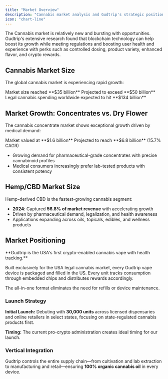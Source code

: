 ```yaml
---
title: "Market Overview"
description: "Cannabis market analysis and Gudtrip's strategic positioning"
icon: "chart-line"
---
```


The Cannabis market is relatively new and bursting with opportunities. Gudtrip's extensive research found that blockchain technology can help boost its growth while meeting regulations and boosting user health and experience with perks such as controlled dosing, product variety, enhanced flavor, and crypto rewards.

## Cannabis Market Size

The global cannabis market is experiencing rapid growth:

<CardGroup cols={3}>
  <Card title="2023" icon="calendar">
    Market size reached **$35 billion**
  </Card>
  <Card title="2027" icon="arrow-trend-up">
    Projected to exceed **$50 billion**
  </Card>
  <Card title="2030" icon="rocket">
    Legal cannabis spending worldwide expected to hit **$134 billion**
  </Card>
</CardGroup>

## Market Growth: Concentrates vs. Dry Flower

The cannabis concentrate market shows exceptional growth driven by medical demand:

<Steps>
  <Step title="2025">
    Market valued at **$1.6 billion**
  </Step>

  <Step title="2035">
    Projected to reach **$6.8 billion** (15.7% CAGR)
  </Step>
</Steps>

- Growing demand for pharmaceutical-grade concentrates with precise cannabinoid profiles
- Medical consumers increasingly prefer lab-tested products with consistent potency

## Hemp/CBD Market Size

Hemp-derived CBD is the fastest-growing cannabis segment:

- **2024**: Captured **56.8% of market revenue** with accelerating growth
- Driven by pharmaceutical demand, legalization, and health awareness
- Applications expanding across oils, topicals, edibles, and wellness products

## Market Positioning

<Info>
  **Gudtrip is the USA's first crypto-enabled cannabis vape with health tracking.**
  
  Built exclusively for the USA legal cannabis market, every Gudtrip vape device is packaged and filled in the US. Every unit tracks consumption through embedded chips and distributes rewards accordingly.
</Info>

The all-in-one format eliminates the need for refills or device maintenance.

### Launch Strategy

**Initial Launch:** Debuting with **30,000 units** across licensed dispensaries and online retailers in select states, focusing on state-regulated cannabis products first.

**Timing:** The current pro-crypto administration creates ideal timing for our launch.

### Vertical Integration

Gudtrip controls the entire supply chain—from cultivation and lab extraction to manufacturing and retail—ensuring **100% organic cannabis oil** in every device.
